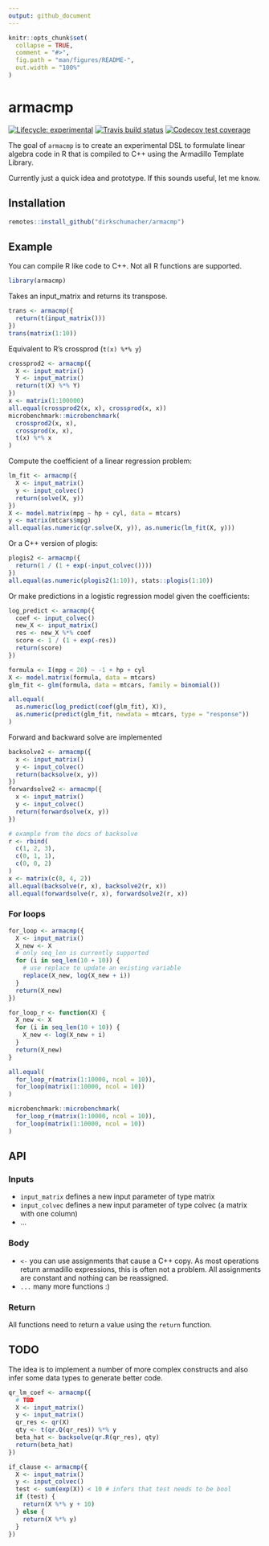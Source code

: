 ```yaml
---
output: github_document
---
```


<!-- README.md is generated from README.Rmd. Please edit that file -->

```r
knitr::opts_chunk$set(
  collapse = TRUE,
  comment = "#>",
  fig.path = "man/figures/README-",
  out.width = "100%"
)
```
# armacmp

<!-- badges: start -->
[![Lifecycle: experimental](https://img.shields.io/badge/lifecycle-experimental-orange.svg)](https://www.tidyverse.org/lifecycle/#experimental)
[![Travis build status](https://travis-ci.org/dirkschumacher/armacmp.svg?branch=master)](https://travis-ci.org/dirkschumacher/armacmp)
[![Codecov test coverage](https://codecov.io/gh/dirkschumacher/armacmp/branch/master/graph/badge.svg)](https://codecov.io/gh/dirkschumacher/armacmp?branch=master)
<!-- badges: end -->

The goal of `armacmp` is to create an experimental DSL to formulate linear algebra code in R that is compiled to C++ using the Armadillo Template Library.

Currently just a quick idea and prototype. If this sounds useful, let me know.

## Installation

``` r
remotes::install_github("dirkschumacher/armacmp")
```

## Example

You can compile R like code to C++. Not all R functions are supported.

```r
library(armacmp)
```


Takes an input_matrix and returns its transpose.

```r
trans <- armacmp({
  return(t(input_matrix()))
})
trans(matrix(1:10))
```

Equivalent to R's crossprod (`t(x) %*% y`)
```r
crossprod2 <- armacmp({
  X <- input_matrix()
  Y <- input_matrix()
  return(t(X) %*% Y)
})
x <- matrix(1:100000)
all.equal(crossprod2(x, x), crossprod(x, x))
microbenchmark::microbenchmark(
  crossprod2(x, x),
  crossprod(x, x),
  t(x) %*% x
)
```

Compute the coefficient of a linear regression problem:

```r
lm_fit <- armacmp({
  X <- input_matrix()
  y <- input_colvec()
  return(solve(X, y))
})
X <- model.matrix(mpg ~ hp + cyl, data = mtcars)
y <- matrix(mtcars$mpg)
all.equal(as.numeric(qr.solve(X, y)), as.numeric(lm_fit(X, y)))
```

Or a C++ version of plogis:

```r
plogis2 <- armacmp({
  return(1 / (1 + exp(-input_colvec())))
})
all.equal(as.numeric(plogis2(1:10)), stats::plogis(1:10))
```

Or make predictions in a logistic regression model given the coefficients:

```r
log_predict <- armacmp({
  coef <- input_colvec()
  new_X <- input_matrix()
  res <- new_X %*% coef
  score <- 1 / (1 + exp(-res))
  return(score)
})

formula <- I(mpg < 20) ~ -1 + hp + cyl
X <- model.matrix(formula, data = mtcars)
glm_fit <- glm(formula, data = mtcars, family = binomial())

all.equal(
  as.numeric(log_predict(coef(glm_fit), X)),
  as.numeric(predict(glm_fit, newdata = mtcars, type = "response"))
)
```


Forward and backward solve are implemented

```r
backsolve2 <- armacmp({
  x <- input_matrix()
  y <- input_colvec()
  return(backsolve(x, y))
})
forwardsolve2 <- armacmp({
  x <- input_matrix()
  y <- input_colvec()
  return(forwardsolve(x, y))
})

# example from the docs of backsolve
r <- rbind(
  c(1, 2, 3),
  c(0, 1, 1),
  c(0, 0, 2)
)
x <- matrix(c(8, 4, 2))
all.equal(backsolve(r, x), backsolve2(r, x))
all.equal(forwardsolve(r, x), forwardsolve2(r, x))
```

### For loops

```r
for_loop <- armacmp({
  X <- input_matrix()
  X_new <- X
  # only seq_len is currently supported
  for (i in seq_len(10 + 10)) {
    # use replace to update an existing variable
    replace(X_new, log(X_new + i))
  }
  return(X_new)
})

for_loop_r <- function(X) {
  X_new <- X
  for (i in seq_len(10 + 10)) {
    X_new <- log(X_new + i)
  }
  return(X_new)
}

all.equal(
  for_loop_r(matrix(1:10000, ncol = 10)),
  for_loop(matrix(1:10000, ncol = 10))
)

microbenchmark::microbenchmark(
  for_loop_r(matrix(1:10000, ncol = 10)),
  for_loop(matrix(1:10000, ncol = 10))
)
```

## API

### Inputs

* `input_matrix` defines a new input parameter of type matrix
* `input_colvec` defines a new input parameter of type colvec (a matrix with one column)
* ...

### Body

* `<-` you can use assignments that cause a C++ copy. As most operations return armadillo expressions, this is often not a problem. All assignments are constant and nothing can be reassigned.
* `...` many more functions :)

### Return

All functions need to return a value using the `return` function.

## TODO

The idea is to implement a number of more complex constructs and also infer some data types to generate better code.

```r
qr_lm_coef <- armacmp({
  # TBD
  X <- input_matrix()
  y <- input_matrix()
  qr_res <- qr(X)
  qty <- t(qr.Q(qr_res)) %*% y
  beta_hat <- backsolve(qr.R(qr_res), qty)
  return(beta_hat)
})
```

```r
if_clause <- armacmp({
  X <- input_matrix()
  y <- input_colvec()
  test <- sum(exp(X)) < 10 # infers that test needs to be bool
  if (test) {
    return(X %*% y + 10)
  } else {
    return(X %*% y)
  }
})
```
